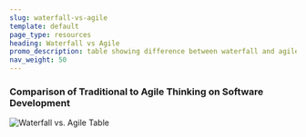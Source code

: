 ```yaml
---
slug: waterfall-vs-agile
template: default
page_type: resources
heading: Waterfall vs Agile
promo_description: table showing difference between waterfall and agile
nav_weight: 50
---
```

### Comparison of Traditional to Agile Thinking on Software Development

![Waterfall vs. Agile Table](/images/agile-table.jpg)
